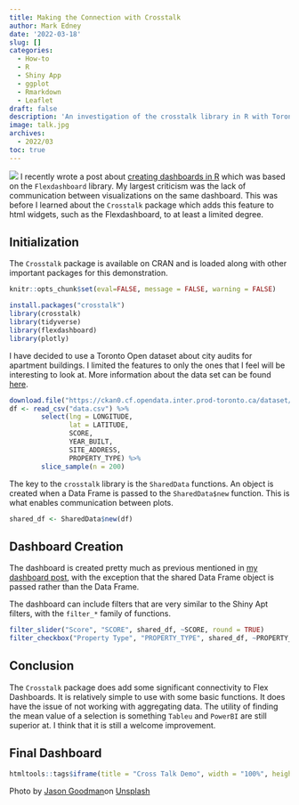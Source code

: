 ```yaml
---
title: Making the Connection with Crosstalk
author: Mark Edney
date: '2022-03-18'
slug: []
categories:
  - How-to
  - R
  - Shiny App
  - ggplot
  - Rmarkdown
  - Leaflet
draft: false
description: 'An investigation of the crosstalk library in R with Toronto Apartment data'
image: talk.jpg
archives:
  - 2022/03
toc: true
---
```


![](talk.jpg)
I recently wrote a post about [creating dashboards in R](https://datasandbox.netlify.app/post/2022-03-10-creating-dashboard-in-r/) which was based on the `Flexdashboard` library. My largest criticism was the lack of communication between visualizations on the same dashboard. This was before I learned about the `Crosstalk` package which adds this feature to html widgets, such as the Flexdashboard, to at least a limited degree.

## Initialization

The `Crosstalk` package is available on CRAN and is loaded along with other important packages for this demonstration.

```r
knitr::opts_chunk$set(eval=FALSE, message = FALSE, warning = FALSE)
```

```r
install.packages("crosstalk")
library(crosstalk)
library(tidyverse)
library(flexdashboard)
library(plotly)
```

I have decided to use a Toronto Open dataset about city audits for apartment buildings. I limited the features to only the ones that I feel will be interesting to look at. More information about the data set can be found [here](https://open.toronto.ca/dataset/apartment-building-evaluation/).

```r
download.file("https://ckan0.cf.opendata.inter.prod-toronto.ca/dataset/4ef82789-e038-44ef-a478-a8f3590c3eb1/resource/979fb513-5186-41e9-bb23-7b5cc6b89915/download/Apartment%20Building%20Evaluation.csv", "data.csv")
df <- read_csv("data.csv") %>%
        select(lng = LONGITUDE, 
               lat = LATITUDE, 
               SCORE, 
               YEAR_BUILT, 
               SITE_ADDRESS, 
               PROPERTY_TYPE) %>% 
        slice_sample(n = 200)
```

The key to the `crosstalk` library is the `SharedData` functions. An object is created when a Data Frame is passed to the `SharedData$new` function. This is what enables communication between plots.

```r
shared_df <- SharedData$new(df)
```

## Dashboard Creation

The dashboard is created pretty much as previous mentioned in [my dashboard post](https://datasandbox.netlify.app/post/2022-03-10-creating-dashboard-in-r/), with the exception that the shared Data Frame object is passed rather than the Data Frame.

The dashboard can include filters that are very similar to the Shiny Apt filters, with the `filter_*` family of functions.

```r
filter_slider("Score", "SCORE", shared_df, ~SCORE, round = TRUE)
filter_checkbox("Property Type", "PROPERTY_TYPE", shared_df, ~PROPERTY_TYPE, inline = TRUE)

```

## Conclusion

The `Crosstalk` package does add some significant connectivity to Flex Dashboards. It is relatively simple to use with some basic functions. It does have the issue of not working with aggregating data. The utility of finding the mean value of a selection is something `Tableu` and `PowerBI` are still superior at. I think that it is still a welcome improvement.

## Final Dashboard

```r
htmltools::tags$iframe(title = "Cross Talk Demo", width = "100%", height = 500, src= "demo1.html")
```

Photo by [Jason Goodman](https://unsplash.com/@jasongoodman_youxventures?utm_source=unsplash&utm_medium=referral&utm_content=creditCopyText)on [Unsplash](https://unsplash.com/s/photos/discussion?utm_source=unsplash&utm_medium=referral&utm_content=creditCopyText)
